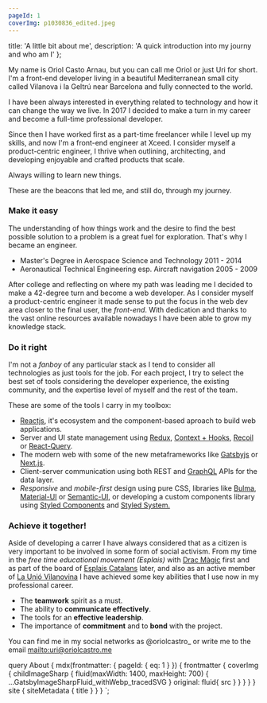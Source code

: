 ```yaml
---
pageId: 1
coverImg: p1030836_edited.jpeg
---
```


  title: 'A little bit about me',
  description: 'A quick introduction into my journy and who am I'
};


My name is Oriol Casto Arnau, but you can call me Oriol or just Uri for short. I'm a front-end developer living in a beautiful Mediterranean small city called Vilanova i la Geltrú near Barcelona and fully connected to the world.

I have been always interested in everything related to technology and how it can change the way we live. In 2017 I decided to make a turn in my career and become a full-time professional developer.

Since then I have worked first as a part-time freelancer while I level up my skills, and now I'm a front-end engineer at Xceed. I consider myself a product-centric engineer, I thrive when outlining, architecting, and developing enjoyable and crafted products that scale.

Always willing to learn new things.

These are the beacons that led me, and still do, through my journey.

### Make it easy

The understanding of how things work and the desire to find the best possible solution to a problem is a great fuel for exploration. That's why I became an engineer.

- Master's Degree in Aerospace Science and Technology 2011 - 2014
- Aeronautical Technical Engineering esp. Aircraft navigation 2005 - 2009

After college and reflecting on where my path was leading me I decided to make a 42-degree turn and become a web developer. As I consider myself a product-centric engineer it made sense to put the focus in the web dev area closer to the final user, the _front-end_. With dedication and thanks to the vast online resources available nowadays I have been able to grow my knowledge stack.

### Do it right

I'm not a _fanboy_ of any particular stack as I tend to consider all technologies as just tools for the job. For each project, I try to select the best set of tools considering the developer experience, the existing community, and the expertise level of myself and the rest of the team. 

These are some of the tools I carry in my toolbox:

- [Reactjs](https://reactjs.org), it's ecosystem and the component-based aproach to build web applications.
- Server and UI state management using [Redux](https://redux.js.org/), [Context + Hooks](https://reactjs.org/docs/context.html), [Recoil](https://recoiljs.org/) or [React-Query](https://react-query.tanstack.com/).
- The modern web with some of the new metaframeworks like [Gatsbyjs](https://www.gatsbyjs.org/) or [Next.js](https://nextjs.org/).
- Client-server communication using both REST and [GraphQL](https://graphql.org/) APIs for the data layer.
- _Responsive_ and _mobile-first_ design using pure CSS, libraries like [Bulma](https://bulma.io/), [Material-UI](https://material-ui.com/) or [Semantic-UI](https://semantic-ui.com/), or developing a custom components library using [Styled Components](https://www.styled-components.com/) and [Styled System.](https://styled-system.com/)

### Achieve it together!

Aside of developing a carrer I have always considered that as a citizen is very important to be involved in some form of social activism.
From my time in the _free time educational movement (Esplais)_ with [Drac Màgic](http://dracmagic.org/) first and as part of the board of [Esplais Catalans](http://esplac.cat/) later, and also as an active member of [La Unió Vilanovina](http://www.launiovilanovina.cat/) I have achieved some key abilities that I use now in my professional career.

- The **teamwork** spirit as a must.
- The ability to **communicate effectively**.
- The tools for an **effective leadership**.
- The importance of **commitment** and to **bond** with the project.

You can find me in my social networks as @oriolcastro_ or write me to the email <mailto:uri@oriolcastro.me>

<!-- At the moment I don't take freelancing projects in [OK! Studio](https://www.okstudio.tech/) as I'm working full time in [Xceed](https://xceed.me). -->

  query About {
    mdx(frontmatter: { pageId: { eq: 1 } }) {
      frontmatter {
        coverImg {
          childImageSharp {
            fluid(maxWidth: 1400, maxHeight: 700) {
              ...GatsbyImageSharpFluid_withWebp_tracedSVG
            }
            original: fluid{
              src
            }
          }
        }
      }
    }
    site {
      siteMetadata {
        title
      }
    }
  }
`;
